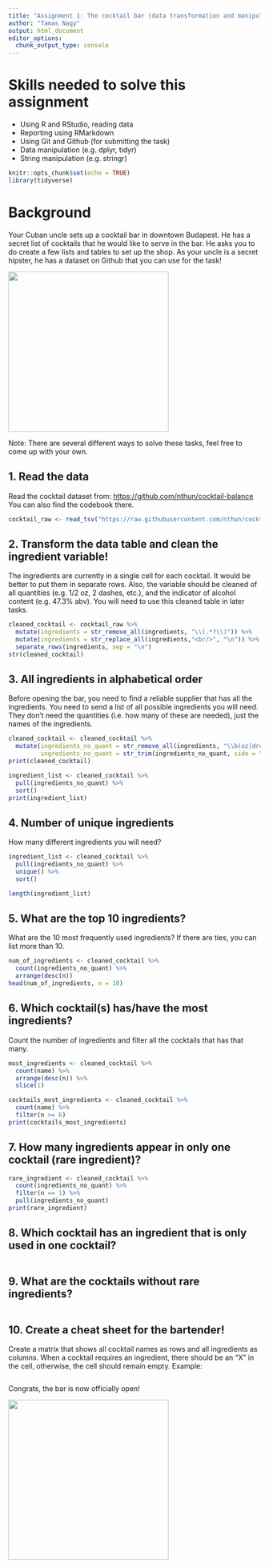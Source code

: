 ```yaml
---
title: "Assignment 1: The cocktail bar (data transformation and manipulation)"
author: "Tamas Nagy"
output: html_document
editor_options: 
  chunk_output_type: console
---
```


# Skills needed to solve this assignment

-   Using R and RStudio, reading data
-   Reporting using RMarkdown
-   Using Git and Github (for submitting the task)
-   Data manipulation (e.g. dplyr, tidyr)
-   String manipulation (e.g. stringr)

```r
knitr::opts_chunk$set(echo = TRUE)
library(tidyverse)
```

# Background

Your Cuban uncle sets up a cocktail bar in downtown Budapest. He has a secret list of cocktails that he would like to serve in the bar. He asks you to do create a few lists and tables to set up the shop. As your uncle is a secret hipster, he has a dataset on Github that you can use for the task!

![](https://media1.tenor.com/images/57a519cffd0ad4693be3b9c94b211540/tenor.gif?itemid=5195211){width="320"}

Note: There are several different ways to solve these tasks, feel free to come up with your own.

## 1. Read the data

Read the cocktail dataset from: <https://github.com/nthun/cocktail-balance> You can also find the codebook there.

```r
cocktail_raw <- read_tsv("https://raw.githubusercontent.com/nthun/cocktail-balance/refs/heads/master/cocktail_data.tsv")

```

## 2. Transform the data table and clean the ingredient variable!

The ingredients are currently in a single cell for each cocktail. It would be better to put them in separate rows. Also, the variable should be cleaned of all quantities (e.g. 1/2 oz, 2 dashes, etc.), and the indicator of alcohol content (e.g. 47.3% abv). You will need to use this cleaned table in later tasks.

```r
cleaned_cocktail <- cocktail_raw %>%
  mutate(ingredients = str_remove_all(ingredients, "\\(.*?\\)")) %>%
  mutate(ingredients = str_replace_all(ingredients,"<br/>", "\n")) %>%
  separate_rows(ingredients, sep = "\n")
str(cleaned_cocktail)
```

## 3. All ingredients in alphabetical order

Before opening the bar, you need to find a reliable supplier that has all the ingredients. You need to send a list of all possible ingredients you will need. They don't need the quantities (i.e. how many of these are needed), just the names of the ingredients.

```r
cleaned_cocktail <- cleaned_cocktail %>%
  mutate(ingredients_no_quant = str_remove_all(ingredients, "\\b(oz|drops|dashes|dash|bsp)\\b|\\d+|/"), 
         ingredients_no_quant = str_trim(ingredients_no_quant, side = "both"))
print(cleaned_cocktail)

ingredient_list <- cleaned_cocktail %>%
  pull(ingredients_no_quant) %>%
  sort()
print(ingredient_list)
```

## 4. Number of unique ingredients

How many different ingredients you will need?

```r
ingredient_list <- cleaned_cocktail %>%
  pull(ingredients_no_quant) %>%
  unique() %>%
  sort()

length(ingredient_list)
```

## 5. What are the top 10 ingredients?

What are the 10 most frequently used ingredients? If there are ties, you can list more than 10.

```r
num_of_ingredients <- cleaned_cocktail %>%
  count(ingredients_no_quant) %>%
  arrange(desc(n))
head(num_of_ingredients, n = 10)
```


## 6. Which cocktail(s) has/have the most ingredients?

Count the number of ingredients and filter all the cocktails that has that many.

```r
most_ingredients <- cleaned_cocktail %>%
  count(name) %>%
  arrange(desc(n)) %>%
  slice(1)

cocktails_most_ingredients <- cleaned_cocktail %>%
  count(name) %>%
  filter(n >= 6)
print(cocktails_most_ingredients)
```

## 7. How many ingredients appear in only one cocktail (rare ingredient)?

```r
rare_ingredient <- cleaned_cocktail %>%
  count(ingredients_no_quant) %>%
  filter(n == 1) %>%
  pull(ingredients_no_quant)
print(rare_ingredient)

```

## 8. Which cocktail has an ingredient that is only used in one cocktail?

```r

```

## 9. What are the cocktails without rare ingredients?

```r

```

## 10. Create a cheat sheet for the bartender!

Create a matrix that shows all cocktail names as rows and all ingredients as columns. When a cocktail requires an ingredient, there should be an "X" in the cell, otherwise, the cell should remain empty. Example:

```r

```


Congrats, the bar is now officially open!

![](https://i.pinimg.com/originals/4e/c1/0c/4ec10c9d32b2c7c28b4b638c7f809ec5.gif){width="320"}
